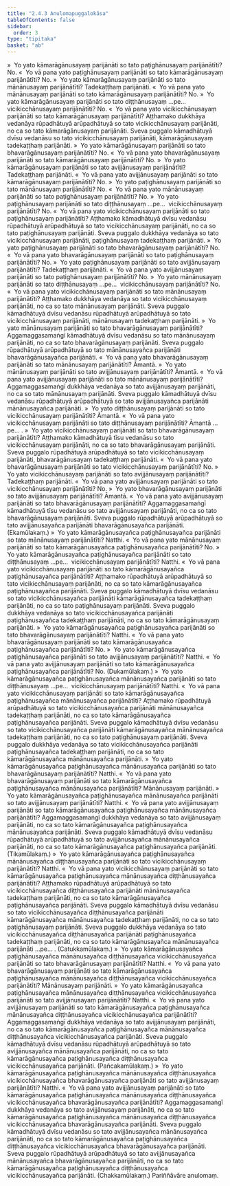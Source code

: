 ```yaml
---
title: "2.4.3 Anulomapuggalokāsa"
tableOfContents: false
sidebar:
  order: 3
type: "tipitaka"
basket: "ab"
---
```



<DynamicBreadcrumb />

<Division number="220">

<Paragraph number="1489">
»  Yo yato kāmarāgānusayaṃ parijānāti so tato paṭighānusayaṃ parijānātīti? No.
</Paragraph>

<Paragraph number="1490">
«  Yo vā pana yato paṭighānusayaṃ parijānāti so tato kāmarāgānusayaṃ parijānātīti? No.
</Paragraph>

<Paragraph number="1491">
»  Yo yato kāmarāgānusayaṃ parijānāti so tato mānānusayaṃ parijānātīti?
</Paragraph>

<Paragraph number="1492">
Tadekaṭṭhaṃ parijānāti.
</Paragraph>

<Paragraph number="1493">
«  Yo vā pana yato mānānusayaṃ parijānāti so tato kāmarāgānusayaṃ parijānātīti? No.
</Paragraph>

<Paragraph number="1494">
»  Yo yato kāmarāgānusayaṃ parijānāti so tato diṭṭhānusayaṃ …pe…  vicikicchānusayaṃ parijānātīti? No.
</Paragraph>

<Paragraph number="1495">
«  Yo vā pana yato vicikicchānusayaṃ parijānāti so tato kāmarāgānusayaṃ parijānātīti?
</Paragraph>

<Paragraph number="1496">
Aṭṭhamako dukkhāya vedanāya rūpadhātuyā arūpadhātuyā so tato vicikicchānusayaṃ parijānāti, no ca so tato kāmarāgānusayaṃ parijānāti. Sveva puggalo kāmadhātuyā dvīsu vedanāsu so tato vicikicchānusayaṃ parijānāti, kāmarāgānusayaṃ tadekaṭṭhaṃ parijānāti.
</Paragraph>

<Paragraph number="1497">
»  Yo yato kāmarāgānusayaṃ parijānāti so tato bhavarāgānusayaṃ parijānātīti? No.
</Paragraph>

<Paragraph number="1498">
«  Yo vā pana yato bhavarāgānusayaṃ parijānāti so tato kāmarāgānusayaṃ parijānātīti? No.
</Paragraph>

<Paragraph number="1499">
»  Yo yato kāmarāgānusayaṃ parijānāti so tato avijjānusayaṃ parijānātīti?
</Paragraph>

<Paragraph number="1500">
Tadekaṭṭhaṃ parijānāti.
</Paragraph>

<Paragraph number="1501">
«  Yo vā pana yato avijjānusayaṃ parijānāti so tato kāmarāgānusayaṃ parijānātīti? No.
</Paragraph>

</Division>
<Division number="221">

<Paragraph number="1502">
»  Yo yato paṭighānusayaṃ parijānāti so tato mānānusayaṃ parijānātīti? No.
</Paragraph>

<Paragraph number="1503">
«  Yo vā pana yato mānānusayaṃ parijānāti so tato paṭighānusayaṃ parijānātīti? No.
</Paragraph>

<Paragraph number="1504">
»  Yo yato paṭighānusayaṃ parijānāti so tato diṭṭhānusayaṃ …pe…  vicikicchānusayaṃ parijānātīti? No.
</Paragraph>

<Paragraph number="1505">
«  Yo vā pana yato vicikicchānusayaṃ parijānāti so tato paṭighānusayaṃ parijānātīti?
</Paragraph>

<Paragraph number="1506">
Aṭṭhamako kāmadhātuyā dvīsu vedanāsu rūpadhātuyā arūpadhātuyā so tato vicikicchānusayaṃ parijānāti, no ca so tato paṭighānusayaṃ parijānāti. Sveva puggalo dukkhāya vedanāya so tato vicikicchānusayaṃ parijānāti, paṭighānusayaṃ tadekaṭṭhaṃ parijānāti.
</Paragraph>

<Paragraph number="1507">
»  Yo yato paṭighānusayaṃ parijānāti so tato bhavarāgānusayaṃ parijānātīti? No.
</Paragraph>

<Paragraph number="1508">
«  Yo vā pana yato bhavarāgānusayaṃ parijānāti so tato paṭighānusayaṃ parijānātīti? No.
</Paragraph>

<Paragraph number="1509">
»  Yo yato paṭighānusayaṃ parijānāti so tato avijjānusayaṃ parijānātīti?
</Paragraph>

<Paragraph number="1510">
Tadekaṭṭhaṃ parijānāti.
</Paragraph>

<Paragraph number="1511">
«  Yo vā pana yato avijjānusayaṃ parijānāti so tato paṭighānusayaṃ parijānātīti? No.
</Paragraph>

</Division>
<Division number="222">

<Paragraph number="1512">
»  Yo yato mānānusayaṃ parijānāti so tato diṭṭhānusayaṃ …pe…  vicikicchānusayaṃ parijānātīti? No.
</Paragraph>

<Paragraph number="1513">
«  Yo vā pana yato vicikicchānusayaṃ parijānāti so tato mānānusayaṃ parijānātīti?
</Paragraph>

<Paragraph number="1514">
Aṭṭhamako dukkhāya vedanāya so tato vicikicchānusayaṃ parijānāti, no ca so tato mānānusayaṃ parijānāti. Sveva puggalo kāmadhātuyā dvīsu vedanāsu rūpadhātuyā arūpadhātuyā so tato vicikicchānusayaṃ parijānāti, mānānusayaṃ tadekaṭṭhaṃ parijānāti.
</Paragraph>

<Paragraph number="1515">
»  Yo yato mānānusayaṃ parijānāti so tato bhavarāgānusayaṃ parijānātīti?
</Paragraph>

<Paragraph number="1516">
Aggamaggasamaṅgī kāmadhātuyā dvīsu vedanāsu so tato mānānusayaṃ parijānāti, no ca so tato bhavarāgānusayaṃ parijānāti. Sveva puggalo rūpadhātuyā arūpadhātuyā so tato mānānusayañca parijānāti bhavarāgānusayañca parijānāti.
</Paragraph>

<Paragraph number="1517">
«  Yo vā pana yato bhavarāgānusayaṃ parijānāti so tato mānānusayaṃ parijānātīti? Āmantā.
</Paragraph>

<Paragraph number="1518">
»  Yo yato mānānusayaṃ parijānāti so tato avijjānusayaṃ parijānātīti? Āmantā.
</Paragraph>

<Paragraph number="1519">
«  Yo vā pana yato avijjānusayaṃ parijānāti so tato mānānusayaṃ parijānātīti?
</Paragraph>

<Paragraph number="1520">
Aggamaggasamaṅgī dukkhāya vedanāya so tato avijjānusayaṃ parijānāti, no ca so tato mānānusayaṃ parijānāti. Sveva puggalo kāmadhātuyā dvīsu vedanāsu rūpadhātuyā arūpadhātuyā so tato avijjānusayañca parijānāti mānānusayañca parijānāti.
</Paragraph>

</Division>
<Division number="223">

<Paragraph number="1521">
»  Yo yato diṭṭhānusayaṃ parijānāti so tato vicikicchānusayaṃ parijānātīti? Āmantā.
</Paragraph>

<Paragraph number="1522">
«  Yo vā pana yato vicikicchānusayaṃ parijānāti so tato diṭṭhānusayaṃ parijānātīti? Āmantā …pe… .
</Paragraph>

</Division>
<Division number="224">

<Paragraph number="1523">
»  Yo yato vicikicchānusayaṃ parijānāti so tato bhavarāgānusayaṃ parijānātīti?
</Paragraph>

<Paragraph number="1524">
Aṭṭhamako kāmadhātuyā tīsu vedanāsu so tato vicikicchānusayaṃ parijānāti, no ca so tato bhavarāgānusayaṃ parijānāti. Sveva puggalo rūpadhātuyā arūpadhātuyā so tato vicikicchānusayaṃ parijānāti, bhavarāgānusayaṃ tadekaṭṭhaṃ parijānāti.
</Paragraph>

<Paragraph number="1525">
«  Yo vā pana yato bhavarāgānusayaṃ parijānāti so tato vicikicchānusayaṃ parijānātīti? No.
</Paragraph>

<Paragraph number="1526">
»  Yo yato vicikicchānusayaṃ parijānāti so tato avijjānusayaṃ parijānātīti?
</Paragraph>

<Paragraph number="1527">
Tadekaṭṭhaṃ parijānāti.
</Paragraph>

<Paragraph number="1528">
«  Yo vā pana yato avijjānusayaṃ parijānāti so tato vicikicchānusayaṃ parijānātīti? No.
</Paragraph>

</Division>
<Division number="225">

<Paragraph number="1529">
»  Yo yato bhavarāgānusayaṃ parijānāti so tato avijjānusayaṃ parijānātīti? Āmantā.
</Paragraph>

<Paragraph number="1530">
«  Yo vā pana yato avijjānusayaṃ parijānāti so tato bhavarāgānusayaṃ parijānātīti?
</Paragraph>

<Paragraph number="1531">
Aggamaggasamaṅgī kāmadhātuyā tīsu vedanāsu so tato avijjānusayaṃ parijānāti, no ca so tato bhavarāgānusayaṃ parijānāti. Sveva puggalo rūpadhātuyā arūpadhātuyā so tato avijjānusayañca parijānāti bhavarāgānusayañca parijānāti. (Ekamūlakaṃ.)
</Paragraph>

</Division>
<Division number="226">

<Paragraph number="1532">
»  Yo yato kāmarāgānusayañca paṭighānusayañca parijānāti so tato mānānusayaṃ parijānātīti? Natthi.
</Paragraph>

<Paragraph number="1533">
«  Yo vā pana yato mānānusayaṃ parijānāti so tato kāmarāgānusayañca paṭighānusayañca parijānātīti? No.
</Paragraph>

<Paragraph number="1534">
»  Yo yato kāmarāgānusayañca paṭighānusayañca parijānāti so tato diṭṭhānusayaṃ …pe…  vicikicchānusayaṃ parijānātīti? Natthi.
</Paragraph>

<Paragraph number="1535">
«  Yo vā pana yato vicikicchānusayaṃ parijānāti so tato kāmarāgānusayañca paṭighānusayañca parijānātīti?
</Paragraph>

<Paragraph number="1536">
Aṭṭhamako rūpadhātuyā arūpadhātuyā so tato vicikicchānusayaṃ parijānāti, no ca so tato kāmarāgānusayañca paṭighānusayañca parijānāti. Sveva puggalo kāmadhātuyā dvīsu vedanāsu so tato vicikicchānusayañca parijānāti kāmarāgānusayañca tadekaṭṭhaṃ parijānāti, no ca so tato paṭighānusayaṃ parijānāti. Sveva puggalo dukkhāya vedanāya so tato vicikicchānusayañca parijānāti paṭighānusayañca tadekaṭṭhaṃ parijānāti, no ca so tato kāmarāgānusayaṃ parijānāti.
</Paragraph>

<Paragraph number="1537">
»  Yo yato kāmarāgānusayañca paṭighānusayañca parijānāti so tato bhavarāgānusayaṃ parijānātīti? Natthi.
</Paragraph>

<Paragraph number="1538">
«  Yo vā pana yato bhavarāgānusayaṃ parijānāti so tato kāmarāgānusayañca paṭighānusayañca parijānātīti? No.
</Paragraph>

<Paragraph number="1539">
»  Yo yato kāmarāgānusayañca paṭighānusayañca parijānāti so tato avijjānusayaṃ parijānātīti? Natthi.
</Paragraph>

<Paragraph number="1540">
«  Yo vā pana yato avijjānusayaṃ parijānāti so tato kāmarāgānusayañca paṭighānusayañca parijānātīti? No. (Dukamūlakaṃ.)
</Paragraph>

</Division>
<Division number="227">

<Paragraph number="1541">
»  Yo yato kāmarāgānusayañca paṭighānusayañca mānānusayañca parijānāti so tato diṭṭhānusayaṃ …pe…  vicikicchānusayaṃ parijānātīti? Natthi.
</Paragraph>

<Paragraph number="1542">
«  Yo vā pana yato vicikicchānusayaṃ parijānāti so tato kāmarāgānusayañca paṭighānusayañca mānānusayañca parijānātīti?
</Paragraph>

<Paragraph number="1543">
Aṭṭhamako rūpadhātuyā arūpadhātuyā so tato vicikicchānusayañca parijānāti mānānusayañca tadekaṭṭhaṃ parijānāti, no ca so tato kāmarāgānusayañca paṭighānusayañca parijānāti. Sveva puggalo kāmadhātuyā dvīsu vedanāsu so tato vicikicchānusayañca parijānāti kāmarāgānusayañca mānānusayañca tadekaṭṭhaṃ parijānāti, no ca so tato paṭighānusayaṃ parijānāti. Sveva puggalo dukkhāya vedanāya so tato vicikicchānusayañca parijānāti paṭighānusayañca tadekaṭṭhaṃ parijānāti, no ca so tato kāmarāgānusayañca mānānusayañca parijānāti.
</Paragraph>

<Paragraph number="1544">
»  Yo yato kāmarāgānusayañca paṭighānusayañca mānānusayañca parijānāti so tato bhavarāgānusayaṃ parijānātīti? Natthi.
</Paragraph>

<Paragraph number="1545">
«  Yo vā pana yato bhavarāgānusayaṃ parijānāti so tato kāmarāgānusayañca paṭighānusayañca mānānusayañca parijānātīti?
</Paragraph>

<Paragraph number="1546">
Mānānusayaṃ parijānāti.
</Paragraph>

<Paragraph number="1547">
»  Yo yato kāmarāgānusayañca paṭighānusayañca mānānusayañca parijānāti so tato avijjānusayaṃ parijānātīti? Natthi.
</Paragraph>

<Paragraph number="1548">
«  Yo vā pana yato avijjānusayaṃ parijānāti so tato kāmarāgānusayañca paṭighānusayañca mānānusayañca parijānātīti?
</Paragraph>

<Paragraph number="1549">
Aggamaggasamaṅgī dukkhāya vedanāya so tato avijjānusayaṃ parijānāti, no ca so tato kāmarāgānusayañca paṭighānusayañca mānānusayañca parijānāti. Sveva puggalo kāmadhātuyā dvīsu vedanāsu rūpadhātuyā arūpadhātuyā so tato avijjānusayañca mānānusayañca parijānāti, no ca so tato kāmarāgānusayañca paṭighānusayañca parijānāti. (Tikamūlakaṃ.)
</Paragraph>

</Division>
<Division number="228">

<Paragraph number="1550">
»  Yo yato kāmarāgānusayañca paṭighānusayañca mānānusayañca diṭṭhānusayañca parijānāti so tato vicikicchānusayaṃ parijānātīti? Natthi.
</Paragraph>

<Paragraph number="1551">
«  Yo vā pana yato vicikicchānusayaṃ parijānāti so tato kāmarāgānusayañca paṭighānusayañca mānānusayañca diṭṭhānusayañca parijānātīti?
</Paragraph>

<Paragraph number="1552">
Aṭṭhamako rūpadhātuyā arūpadhātuyā so tato vicikicchānusayañca diṭṭhānusayañca parijānāti mānānusayañca tadekaṭṭhaṃ parijānāti, no ca so tato kāmarāgānusayañca paṭighānusayañca parijānāti. Sveva puggalo kāmadhātuyā dvīsu vedanāsu so tato vicikicchānusayañca diṭṭhānusayañca parijānāti kāmarāgānusayañca mānānusayañca tadekaṭṭhaṃ parijānāti, no ca so tato paṭighānusayaṃ parijānāti. Sveva puggalo dukkhāya vedanāya so tato vicikicchānusayañca diṭṭhānusayañca parijānāti paṭighānusayañca tadekaṭṭhaṃ parijānāti, no ca so tato kāmarāgānusayañca mānānusayañca parijānāti …pe… . (Catukkamūlakaṃ.)
</Paragraph>

</Division>
<Division number="229">

<Paragraph number="1553">
»  Yo yato kāmarāgānusayañca paṭighānusayañca mānānusayañca diṭṭhānusayañca vicikicchānusayañca parijānāti so tato bhavarāgānusayaṃ parijānātīti? Natthi.
</Paragraph>

<Paragraph number="1554">
«  Yo vā pana yato bhavarāgānusayaṃ parijānāti so tato kāmarāgānusayañca paṭighānusayañca mānānusayañca diṭṭhānusayañca vicikicchānusayañca parijānātīti? Mānānusayaṃ parijānāti.
</Paragraph>

<Paragraph number="1555">
»  Yo yato kāmarāgānusayañca paṭighānusayañca mānānusayañca diṭṭhānusayañca vicikicchānusayañca parijānāti so tato avijjānusayaṃ parijānātīti? Natthi.
</Paragraph>

<Paragraph number="1556">
«  Yo vā pana yato avijjānusayaṃ parijānāti so tato kāmarāgānusayañca paṭighānusayañca mānānusayañca diṭṭhānusayañca vicikicchānusayañca parijānātīti?
</Paragraph>

<Paragraph number="1557">
Aggamaggasamaṅgī dukkhāya vedanāya so tato avijjānusayaṃ parijānāti, no ca so tato kāmarāgānusayañca paṭighānusayañca mānānusayañca diṭṭhānusayañca vicikicchānusayañca parijānāti. Sveva puggalo kāmadhātuyā dvīsu vedanāsu rūpadhātuyā arūpadhātuyā so tato avijjānusayañca mānānusayañca parijānāti, no ca so tato kāmarāgānusayañca paṭighānusayañca diṭṭhānusayañca vicikicchānusayañca parijānāti. (Pañcakamūlakaṃ.)
</Paragraph>

</Division>
<Division number="230">

<Paragraph number="1558">
»  Yo yato kāmarāgānusayañca paṭighānusayañca mānānusayañca diṭṭhānusayañca vicikicchānusayañca bhavarāgānusayañca parijānāti so tato avijjānusayaṃ parijānātīti? Natthi.
</Paragraph>

<Paragraph number="1559">
«  Yo vā pana yato avijjānusayaṃ parijānāti so tato kāmarāgānusayañca paṭighānusayañca mānānusayañca diṭṭhānusayañca vicikicchānusayañca bhavarāgānusayañca parijānātīti?
</Paragraph>

<Paragraph number="1560">
Aggamaggasamaṅgī dukkhāya vedanāya so tato avijjānusayaṃ parijānāti, no ca so tato kāmarāgānusayañca paṭighānusayañca mānānusayañca diṭṭhānusayañca vicikicchānusayañca bhavarāgānusayañca parijānāti. Sveva puggalo kāmadhātuyā dvīsu vedanāsu so tato avijjānusayañca mānānusayañca parijānāti, no ca so tato kāmarāgānusayañca paṭighānusayañca diṭṭhānusayañca vicikicchānusayañca bhavarāgānusayañca parijānāti. Sveva puggalo rūpadhātuyā arūpadhātuyā so tato avijjānusayañca mānānusayañca bhavarāgānusayañca parijānāti, no ca so tato kāmarāgānusayañca paṭighānusayañca diṭṭhānusayañca vicikicchānusayañca parijānāti. (Chakkamūlakaṃ.)

</Paragraph>
</Division>

<Paragraph number="1561" type="center">
Pariññāvāre anulomaṃ.
</Paragraph>